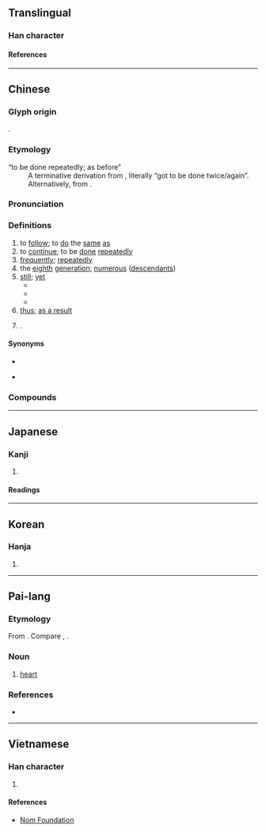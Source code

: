 {{character info}}
==Translingual==
{{stroke order|type=animate}}

===Han character===
{{Han char|rn=9|rad=人|as=02|sn=4|four=27227|canj=ONHS|ids=⿰亻乃}}

====References====
{{Han ref|kx=0092.020|dkj=00361|dj=0194.060|hdz=10110.030|uh=4ECD}}

----

==Chinese==
{{zh-forms}}

===Glyph origin===
{{Han etym}}
{{Han compound|人|乃|alt1=亻|ls=psc|c1=s|c2=p}}.

===Etymology===
; “to be done repeatedly; as before”
: A terminative derivation from {{och-l|二|two}}, literally “got to be done twice/again”. Alternatively, from {{inh|zh|sit-pro|*s-n(j)aŋ||to follow; to repeat}}.

===Pronunciation===
{{zh-pron
|m=réng
|m_note=Pronounced as ''rēng'' or ''rěng'' dialectally
|m-s=ren2
|c=jing4
|h=pfs=yìn
|md=ĭng
|mn=xm,qz:lêng/zz:jiông
|mn-t=rêng5/rong5
|w=3nyin,3zen
|w_note=3nyin - vernacular; 3zen - literary
|mc=y
|oc=y
|ma=y
|cat=v,adv,conj,pn
}}

===Definitions===
{{zh-hanzi}}

# to [[follow]]; to [[do]] the [[same]] [[as]]
# to [[continue]]; to be [[done]] [[repeatedly]]
# [[frequently]]; [[repeatedly]]
# the [[eighth]] [[generation]]; [[numerous]] ([[descendant]]s)
# [[still]]; [[yet]]
#* {{zh-x|如 你 所見，我們 仍 在 工作。|As you can see, we're '''still''' working.}}
#* {{zh-x|她 的 事 仍 有 希望。|There is hope for her '''yet'''.}}
#* {{zh-x|有 些 問題 仍 未解決。|Some problems '''remain''' unsolved.}}
# [[thus]]; [[as a result]]
# {{surname|zh}}.

====Synonyms====
* {{s|to follow}}
{{zh-syn-saurus|沿襲}}
* {{s|still}}
{{zh-syn-saurus|仍然}}

===Compounds===
{{zh-der|一仍|一仍其舊|一仍舊貫|仍世|仍仍|仍便|仍再|仍几|仍即|仍因|仍孫|仍就|仍屬|仍復|仍接|仍是|仍歲|仍然|仍疊|仍續|仍纏|仍耗|仍舊|仍舊貫|仍萌故態|仍親|仍蹈前轍|仍蹈故轍|仍蹈覆轍|仍迭|仍重|仍陋襲簡|仍雲|創巨痛仍|創鉅痛仍|因仍|因仍苟且|姑仍舊貫|屢蹶仍振|循仍|悉仍其舊|悉仍舊貫|昆仍|有仍|水寒頻仍|相仍|累仍|荐仍|覆轍相仍|連仍|重仍|雲仍|雲仍|頻仍|饑饉相仍}}

{{zh-cat|Elementary}}

----

==Japanese==

===Kanji===
{{ja-kanji|grade=|rs=人02}}

# {{rfdef|ja|sort=人02}}

====Readings====
{{ja-readings
|goon=にょう<ねう
|kanon=じょう<ぜう
|kun=よる, しきりに, なお<なほ
|nanori=なお<なほ
}}

----

==Korean==

===Hanja===
{{ko-hanja|잉}}

# {{rfdef|ko|sort=人02}}

----

==Pai-lang==

===Etymology===
From {{inh|tbq-plg|sit-pro|*s/k-niŋ||brain, heart, mind}}. Compare {{cog|bo|སྙིང|t=heart}}, {{cog|och|-}} {{och-l|仁|kernel}}.

===Noun===
{{head|tbq-plg|noun|tr=*niŋ}}

# [[heart]]

===References===
* {{cite-journal|title=Songs of the Bailang: A New Transcription with Etymological Commentary|last=Hill|first=Nathan W.|year=2017|journal=Bulletin de l'École française d'Extrême-Orient|volume=103|pages=386—429|url=https://www.persee.fr/doc/befeo_0336-1519_2017_num_103_1_6257}}

----

==Vietnamese==

===Han character===
{{vi-readings|reading=[[nhưng]], [[nhăng]], [[nhang]], [[những]], [[dưng]], [[dừng]], [[nhẳng]], [[nhùng]]|rs=人02}}

# {{rfdef|vi|sort=人02}}

====References====
* [http://nomfoundation.org/common/nom_details.php?codepoint=4ecd Nom Foundation]

{{cln|vi|Han tu}}